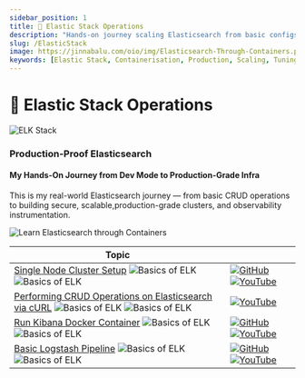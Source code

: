 ```yaml
---
sidebar_position: 1
title: 🫧 Elastic Stack Operations
description: "Hands-on journey scaling Elasticsearch from basic configs to highly available, secure clusters with full observability instrumentation."
slug: /ElasticStack
image: https://jinnabalu.com/oio/img/Elasticsearch-Through-Containers.png
keywords: [Elastic Stack, Containerisation, Production, Scaling, Tuning, Security, Observability]
---
```


# 🫧 Elastic Stack Operations
![ELK Stack](https://img.shields.io/badge/ELK%20Stack-8A2BE2?style=for-the-badge&logo=elastic&logoColor=white)



### Production-Proof Elasticsearch 
#### My Hands-On Journey from Dev Mode to Production-Grade Infra

This is my real-world Elasticsearch journey — from basic CRUD operations to building secure, scalable,production-grade clusters, and observability instrumentation.

![Learn Elasticsearch through Containers](../../static/img/Elasticsearch-Through-Containers.svg)


| Topic  | |
|----|----|
|[Single Node Cluster Setup](./RunSingleNodeElasticsearchContainer.md) ![Basics of ELK](https://img.shields.io/badge/What%20is%20ELK%20%3F-F28E1C) ![Basics of ELK](https://img.shields.io/badge/Basic%20ELK%20Stack%20-8A2BE2)| [![GitHub](https://img.shields.io/badge/GitHub-black?logo=github&logoColor=white&style=for-the-badge)](https://github.com/jinnabaalu/ELKOperations/blob/main/elasticsearch/single-node/docker-compose.yml) [![YouTube](https://img.shields.io/badge/YouTube-red?logo=youtube&logoColor=white&style=for-the-badge)](https://youtube.com/yourchannel)|
|[Performing CRUD Operations on Elasticsearch via cURL](./ExecuteCRUDOperationOnElasticsearch.md)  ![Basics of ELK](https://img.shields.io/badge/What%20is%20ELK%20%3F-F28E1C) ![Basics of ELK](https://img.shields.io/badge/Basic%20ELK%20Stack%20-8A2BE2) |[![YouTube](https://img.shields.io/badge/YouTube-red?logo=youtube&logoColor=white&style=for-the-badge)](https://youtube.com/yourchannel)|
|[Run Kibana Docker Container](./RunKibanaContainer.md)  ![Basics of ELK](https://img.shields.io/badge/What%20is%20ELK%20%3F-F28E1C) ![Basics of ELK](https://img.shields.io/badge/Basic%20ELK%20Stack%20-8A2BE2) |[![GitHub](https://img.shields.io/badge/GitHub-black?logo=github&logoColor=white&style=for-the-badge)](https://github.com/jinnabaalu/ELKOperations/tree/main/logstash/postgres-to-elasticsearch) [![YouTube](https://img.shields.io/badge/YouTube-red?logo=youtube&logoColor=white&style=for-the-badge)](https://youtube.com/yourchannel)|
|[Basic Logstash Pipeline](./RunLogstashPipeineWithContainer.md)  ![Basics of ELK](https://img.shields.io/badge/What%20is%20ELK%20%3F-F28E1C) ![Basics of ELK](https://img.shields.io/badge/Basic%20ELK%20Stack%20-8A2BE2) |[![GitHub](https://img.shields.io/badge/GitHub-black?logo=github&logoColor=white&style=for-the-badge)](https://raw.githubusercontent.com/jinnabaalu/ELKOperations/refs/heads/main/kibana/docker-compose.yml) [![YouTube](https://img.shields.io/badge/YouTube-red?logo=youtube&logoColor=white&style=for-the-badge)](https://youtube.com/yourchannel)|
